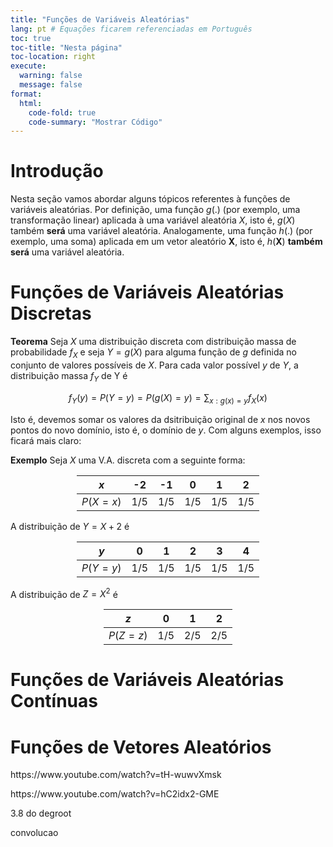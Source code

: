 ```yaml
---
title: "Funções de Variáveis Aleatórias"
lang: pt # Equações ficarem referenciadas em Português
toc: true
toc-title: "Nesta página"
toc-location: right
execute: 
  warning: false
  message: false
format:
  html:
    code-fold: true
    code-summary: "Mostrar Código"
---
```


# Introdução

Nesta seção vamos abordar alguns tópicos referentes à funções de variáveis aleatórias. Por definição, uma função $g(.)$ (por exemplo, uma transformação linear) aplicada à uma variável aleatória $X$, isto é, $g(X)$ também **será** uma variável aleatória. Analogamente, uma função $h(.)$ (por exemplo, uma soma) aplicada em um vetor aleatório $\textbf{X}$, isto é, $h(\textbf{X})$ **também será** uma variável aleatória.

# Funções de Variáveis Aleatórias Discretas

**Teorema** Seja $X$ uma distribuição discreta com distribuição massa de probabilidade $f_X$ e seja $Y = g(X)$ para alguma função de $g$ definida no conjunto de valores possíveis de $X$. Para cada valor possível $y$ de $Y$, a distribuição massa $f_Y$ de Y é

$$
f_Y(y) = P(Y = y) = P(g(X) = y) = \sum_{x:g(x) = y}f_X(x)
$$

Isto é, devemos somar os valores da dsitribuição original de $x$ nos novos pontos do novo domínio, isto é, o domínio de $y$. Com alguns exemplos, isso ficará mais claro:

**Exemplo** Seja $X$ uma V.A. discreta com a seguinte forma:

<div style="width: fit-content; margin: auto;">

| $x$        | -2  | -1  | 0   | 1   | 2   |
|----------|-----|-----|-----|-----|-----|
| $P(X = x)$ | 1/5 | 1/5 | 1/5 | 1/5 | 1/5 |

</div>

A distribuição de $Y = X + 2$ é

<div style="width: fit-content; margin: auto;">

| $y$        | 0  | 1  | 2   | 3   | 4   |
|----------|-----|-----|-----|-----|-----|
| $P(Y = y)$ | 1/5 | 1/5 | 1/5 | 1/5 | 1/5 |

</div>

A distribuição de $Z = X^2$ é

<div style="width: fit-content; margin: auto;">

| $z$        | 0  | 1  | 2   |
|----------|-----|-----|-----|
| $P(Z = z)$ | 1/5 | 2/5 | 2/5 |

</div>

# Funções de Variáveis Aleatórias Contínuas

# Funções de Vetores Aleatórios

https://www.youtube.com/watch?v=tH-wuwvXmsk

https://www.youtube.com/watch?v=hC2idx2-GME

3.8 do degroot

convolucao
